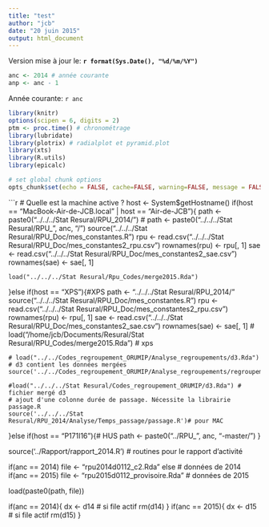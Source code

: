 ```yaml
---
title: "test"
author: "jcb"
date: "20 juin 2015"
output: html_document
---
```


Version mise à jour le: __`r format(Sys.Date(), "%d/%m/%Y")`__

```r
anc <- 2014 # année courante
anp <- anc - 1
```

Année courante: `r anc`

```r
library(knitr)
options(scipen = 6, digits = 2)
ptm <- proc.time() # chronométrage
library(lubridate)
library(plotrix) # radialplot et pyramid.plot
library(xts)
library(R.utils)
library(epicalc)

# set global chunk options
opts_chunk$set(echo = FALSE, cache=FALSE, warning=FALSE, message = FALSE, tidy=FALSE, fig.width=8, fig.height=6, scipen= 1, digits = 2)
```

```r
# Quelle est la machine active ?
host <- System$getHostname()
if(host == "MacBook-Air-de-JCB.local" | host == "Air-de-JCB"){
    path <- paste0("../../../Stat Resural/RPU_2014/")
    # path <- paste0("../../../Stat Resural/RPU_", anc, "/")
    source("../../../Stat Resural/RPU_Doc/mes_constantes.R")
    rpu <- read.csv("../../../Stat Resural/RPU_Doc/mes_constantes2_rpu.csv")
    rownames(rpu) <- rpu[, 1]
    sae <- read.csv("../../../Stat Resural/RPU_Doc/mes_constantes2_sae.csv")
    rownames(sae) <- sae[, 1]
    
    load("../../../Stat Resural/Rpu_Codes/merge2015.Rda")
    
}else if(host == "XPS"){#XPS
    path <- "../../../Stat Resural/RPU_2014/"
    source("../../../Stat Resural/RPU_Doc/mes_constantes.R")
    rpu <- read.csv("../../../Stat Resural/RPU_Doc/mes_constantes2_rpu.csv")
    rownames(rpu) <- rpu[, 1]
    sae <- read.csv("../../../Stat Resural/RPU_Doc/mes_constantes2_sae.csv")
    rownames(sae) <- sae[, 1]
    #
    load("/home/jcb/Documents/Resural/Stat Resural/RPU_Codes/merge2015.Rda") # xps
    
    # load("../../Codes_regroupement_ORUMIP/Analyse_regroupements/d3.Rda") # d3 contient les données mergées
    source('../../Codes_regroupement_ORUMIP/Analyse_regroupements/regroupement.R')
    
    #load("../../../Stat Resural/Codes_regroupement_ORUMIP/d3.Rda") # fichier mergé d3
    # ajout d'une colonne durée de passage. Nécessite la librairie passage.R
    source('../../../Stat Resural/RPU_2014/Analyse/Temps_passage/passage.R')# pour MAC
    
}else if(host == "P171I16"){# HUS
    path <- paste0("../RPU_", anc, "-master/")
}

source('../Rapport/rapport_2014.R') # routines pour le rapport d'activité

if(anc == 2014)
    file <- "rpu2014d0112_c2.Rda" else # données de 2014
if(anc == 2015)
    file <- "rpu2015d0112_provisoire.Rda" # données de 2015

load(paste0(path, file))

if(anc == 2014){
    dx <- d14 # si file actif
    rm(d14)
    }
if(anc == 2015){
    dx <- d15 # si file actif
    rm(d15)
    }